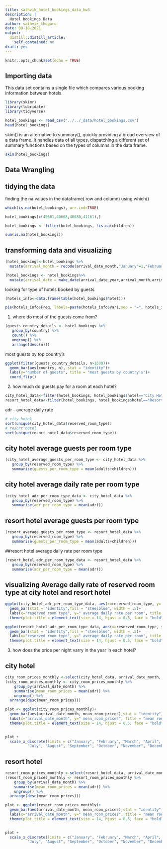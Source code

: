 ```yaml
---
title: sathvik_hotel_bookings_data_hw3
description: |
  Hotel bookings Data
author: sathvik_thogaru
date: 08-18-2021
output:
  distill::distill_article:
    self_contained: no
draft: yes
---
```




```r
knitr::opts_chunk$set(echo = TRUE)
```

## Importing data
This data set contains a single file which compares various booking information between hotels.

```r
library(skimr)
library(lubridate)
library(tidyverse)
```

```r
hotel_bookings <- read_csv("../../_data/hotel_bookings.csv")
head(hotel_bookings)
```


skim() is an alternative to summary(), quickly providing a broad overview of a data frame. It handles data of all types, dispatching a different set of summary functions based on the types of columns in the data frame.

```r
skim(hotel_bookings)
```

## Data Wrangling
## tidying the data
finding the na values in the dataframe( row and column) using which() 

```r
which(is.na(hotel_bookings), arr.ind=TRUE)
```

```r
hotel_bookings[c(40601,40668,40680,41161),]
```

```r
hotel_bookings <- filter(hotel_bookings, !is.na(children)) 
```

```r
sum(is.na(hotel_bookings))
```

## transforming data and visualizing

```r
(hotel_bookings<-hotel_bookings %>% 
  mutate(arrival_month = recode(arrival_date_month,"January"=1,"February"=2,"March"=3,"April"=4,"May"=5,"June"=6,"July"=7,"August"=8,"September"=9,"October"=10,"November"=11,"December"=12)))
```


```r
(hotel_bookings <- hotel_bookings%>%
  mutate(arrival_date = make_date(arrival_date_year,arrival_month,arrival_date_day_of_month)))
```

looking for type of hotels booked by guests

```r
(hotels_info<-data.frame(table(hotel_bookings$hotel)))
```

```r
pie(hotels_info$Freq, labels=paste(hotels_info$Var1,sep = "=", hotels_info$Freq), main = "type of hotels booked by guests")
```


1. where do most of the guests come from?

```r
(guests_country_details <- hotel_bookings %>% 
   group_by(country) %>% 
   count() %>% 
   ungroup() %>% 
   arrange(desc(n)))
```

most guests by top country's

```r
ggplot(filter(guests_country_details, n>1500))+
  geom_bar(aes(country, n), stat = "identity")+
  labs(y="number of guests", title = "most guests by country's")+
  coord_flip()
```

2. how much do guests pay for a room at each hotel?

```r
city_hotel_data<-filter(hotel_bookings, hotel_bookings$hotel=="City Hotel")
resort_hotel_data<-filter(hotel_bookings, hotel_bookings$hotel=="Resort Hotel")
```

adr - average daily rate

```r
# city hotel
sort(unique(city_hotel_data$reserved_room_type))
# resort hotel
sort(unique(resort_hotel_data$reserved_room_type))
```

## city hotel average guests per room type 

```r
(city_hotel_average_guests_per_room_type <- city_hotel_data %>% 
   group_by(reserved_room_type) %>% 
   summarise(guests_per_room_type = mean(adults+children)))

```

## city hotel average daily rate per room type

```r
(city_hotel_adr_per_room_type_data <- city_hotel_data %>% 
   group_by(reserved_room_type) %>% 
   summarise(adr_per_room_type = mean(adr)))
```

## resort hotel average guests per room type 

```r
(resort_average_guests_per_room_type <- resort_hotel_data %>% 
   group_by(reserved_room_type) %>% 
   summarise(guests_per_room_type = mean(adults+children)))

```

##resort hotel average daily rate per room type

```r
(resort_hotel_adr_per_room_type_data <- resort_hotel_data %>% 
   group_by(reserved_room_type) %>% 
   summarise(adr_per_room_type = mean(adr)))
```

## visualizing Average daily rate of reserved room type at city hotel and resort hotel

```r
ggplot(city_hotel_adr_per_room_type_data, aes(x=reserved_room_type, y= adr_per_room_type))+
  geom_bar(stat = "identity",fill = "steelblue", width = .5)+
  labs(x="reserved room type", y=" average daily rate per room", title = "Average daily rate of reserved room type at city hotel")+
  theme(plot.title = element_text(size = 14, hjust = 0.5, face = "bold"))
```

```r
ggplot(resort_hotel_adr_per_room_type_data, aes(x=reserved_room_type, y= adr_per_room_type))+
  geom_bar(stat = "identity",fill = "steelblue", width = .5)+
  labs(x="reserved room type", y=" average daily rate per room", title = "Average daily rate of reserved room type at resort hotel")+
  theme(plot.title = element_text(size = 14, hjust = 0.5, face = "bold"))
```

 3. how does the price per night varry in the year in each hotel?

## city hotel

```r
city_room_prices_monthly <-select(city_hotel_data, arrival_date_month, adr)
(city_room_prices_monthly <- city_room_prices_monthly %>%
    group_by(arrival_date_month) %>%
    summarise(mean_room_prices = mean(adr)) %>% 
    ungroup() %>% 
  arrange(desc(mean_room_prices)))
```

```r
plot <- ggplot(city_room_prices_monthly)+
  geom_bar(aes(arrival_date_month, mean_room_prices),stat = "identity")+
  labs(x="arrival_date_month", y=" mean_room_prices", title = "mean room prices over the year at city hotel")+
  theme(plot.title = element_text(size = 14, hjust = 0.5, face = "bold"))
  

plot +
  scale_x_discrete(limits = c("January", "February", "March", "April", "May", "June", 
          "July", "August", "September", "October", "November", "December"))
```

## resort hotel

```r
resort_room_prices_monthly <-select(resort_hotel_data, arrival_date_month, adr)
(resort_room_prices_monthly <- resort_room_prices_monthly %>%
    group_by(arrival_date_month) %>%
    summarise(mean_room_prices = mean(adr)) %>% 
    ungroup() %>% 
  arrange(desc(mean_room_prices)))

```

```r
plot <- ggplot(resort_room_prices_monthly)+
  geom_bar(aes(arrival_date_month, mean_room_prices),stat = "identity")+
  labs(x="arrival_date_month", y=" mean_room_prices", title = "mean room prices over the year at resort hotel")+
  theme(plot.title = element_text(size = 14, hjust = 0.5, face = "bold"))
  

plot +
  scale_x_discrete(limits = c("January", "February", "March", "April", "May", "June", 
          "July", "August", "September", "October", "November", "December"))

```
